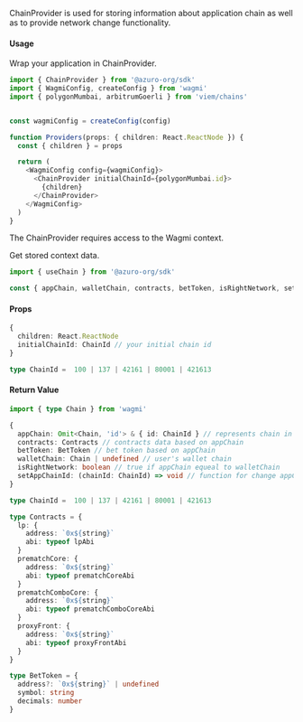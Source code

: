 
ChainProvider is used for storing information about application chain as well as to provide network change functionality.

#### Usage

Wrap your application in ChainProvider.

```ts {1, 13, 15}
import { ChainProvider } from '@azuro-org/sdk'
import { WagmiConfig, createConfig } from 'wagmi'
import { polygonMumbai, arbitrumGoerli } from 'viem/chains'


const wagmiConfig = createConfig(config)

function Providers(props: { children: React.ReactNode }) {
  const { children } = props

  return (
    <WagmiConfig config={wagmiConfig}>
      <ChainProvider initialChainId={polygonMumbai.id}>
        {children}
      </ChainProvider>
    </WagmiConfig>
  )
}
```

<Callout type="warning">
  The ChainProvider requires access to the Wagmi context.
</Callout>

Get stored context data.

```ts
import { useChain } from '@azuro-org/sdk'

const { appChain, walletChain, contracts, betToken, isRightNetwork, setAppChainId } = useChain()
```

#### Props

```ts
{
  children: React.ReactNode
  initialChainId: ChainId // your initial chain id
}
```

```ts
type ChainId =  100 | 137 | 42161 | 80001 | 421613
```

#### Return Value


```ts
import { type Chain } from 'wagmi'

{
  appChain: Omit<Chain, 'id'> & { id: ChainId } // represents chain in whitch your application sends requests and receives data
  contracts: Contracts // contracts data based on appChain
  betToken: BetToken // bet token based on appChain
  walletChain: Chain | undefined // user's wallet chain
  isRightNetwork: boolean // true if appChain equeal to walletChain
  setAppChainId: (chainId: ChainId) => void // function for change appChain
}
```

```ts
type ChainId =  100 | 137 | 42161 | 80001 | 421613

type Contracts = {
  lp: {
    address: `0x${string}`
    abi: typeof lpAbi
  }
  prematchCore: {
    address: `0x${string}`
    abi: typeof prematchCoreAbi
  }
  prematchComboCore: {
    address: `0x${string}`
    abi: typeof prematchComboCoreAbi
  }
  proxyFront: {
    address: `0x${string}`
    abi: typeof proxyFrontAbi
  }
}

type BetToken = {
  address?: `0x${string}` | undefined
  symbol: string
  decimals: number
}
```
